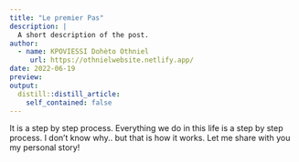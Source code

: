 ```yaml
---
title: "Le premier Pas"
description: |
  A short description of the post.
author:
  - name: KPOVIESSI Dohèto Othniel
     url: https://othnielwebsite.netlify.app/
date: 2022-06-19
preview:
output:
  distill::distill_article:
    self_contained: false
---
```




It is a step by step process. Everything we do in this life is a step by step process. I don't know why.. but that is how it works. Let me share with you my personal story!
